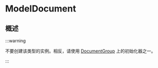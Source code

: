 # ModelDocument

<OriginalSource
  title="ModelDocument"
  url="https://developer.apple.com/documentation/swiftdata/modeldocument"
  summary="使用 SwiftData 管理其存储的文档类型"
/>

## 概述

:::warning

不要创建该类型的实例。相反，请使用 [DocumentGroup](https://developer.apple.com/documentation/SwiftUI/DocumentGroup) 上的初始化器之一。

:::

